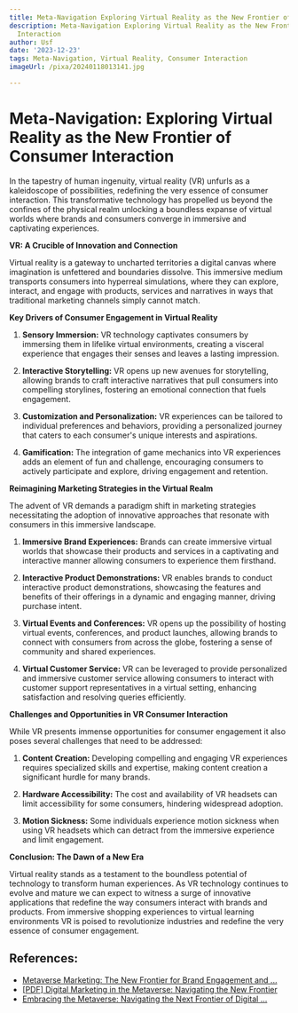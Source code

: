 ```yaml
---
title: Meta-Navigation Exploring Virtual Reality as the New Frontier of Consumer Interaction
description: Meta-Navigation Exploring Virtual Reality as the New Frontier of Consumer
  Interaction
author: Usf
date: '2023-12-23'
tags: Meta-Navigation, Virtual Reality, Consumer Interaction
imageUrl: /pixa/20240118013141.jpg

---
```

#  Meta-Navigation: Exploring Virtual Reality as the New Frontier of Consumer Interaction

In the tapestry of human ingenuity, virtual reality (VR)  unfurls as  a kaleidoscope of possibilities, redefining the very essence of consumer interaction. This transformative technology has  propelled us beyond the confines of the physical  realm unlocking a boundless expanse  of virtual worlds where brands and consumers converge in immersive and captivating experiences.

**VR:  A Crucible of  Innovation and Connection**

Virtual reality is a gateway to uncharted territories a  digital canvas where imagination is unfettered and  boundaries dissolve. This immersive  medium transports consumers  into hyperreal simulations,  where they can explore, interact, and engage with products, services and narratives in ways that traditional  marketing channels simply cannot  match.

**Key Drivers of Consumer Engagement in Virtual Reality**

1. **Sensory Immersion:** VR technology  captivates consumers by immersing them in lifelike virtual environments, creating  a visceral  experience that engages their senses and leaves a lasting impression.

2. **Interactive Storytelling:** VR opens up new avenues for storytelling,  allowing brands to craft interactive  narratives that pull consumers into  compelling storylines, fostering an emotional connection  that fuels engagement.

3. **Customization and Personalization:** VR  experiences can be tailored to individual preferences and behaviors, providing a personalized journey that caters to each consumer's unique interests and aspirations.

4. **Gamification:** The integration of game mechanics into VR experiences adds an element  of fun and challenge, encouraging  consumers to actively participate and  explore, driving engagement and retention.

**Reimagining Marketing Strategies in the Virtual Realm**

The advent of VR demands a paradigm shift in marketing strategies necessitating the adoption of innovative approaches that resonate with consumers in this  immersive landscape.

1. **Immersive  Brand Experiences:** Brands can create immersive virtual worlds that showcase their products and services in a  captivating and interactive manner allowing consumers to experience  them firsthand.

2. **Interactive Product  Demonstrations:** VR  enables brands to conduct interactive product demonstrations,  showcasing the features and benefits of  their offerings in a dynamic and engaging manner, driving purchase intent.

3. **Virtual Events and Conferences:** VR opens up the possibility  of hosting virtual events, conferences,  and product launches, allowing brands to connect with consumers from across the globe, fostering a sense of  community and shared experiences.

4. **Virtual Customer Service:** VR can  be leveraged to provide personalized and immersive customer service allowing consumers to interact with customer support representatives in a virtual setting, enhancing satisfaction and resolving queries efficiently.

**Challenges  and  Opportunities in  VR Consumer Interaction**

While  VR presents immense opportunities for consumer engagement  it also poses several challenges that  need to be addressed:

1. **Content Creation:** Developing  compelling and engaging VR experiences requires specialized skills and expertise, making content creation a significant hurdle  for many brands.

2. **Hardware Accessibility:** The  cost and availability of VR headsets can limit accessibility for some consumers, hindering widespread adoption.

3. **Motion Sickness:** Some individuals experience motion sickness when using VR headsets which can detract from the immersive  experience and limit engagement.

**Conclusion: The  Dawn of a New Era**

Virtual reality stands as a testament to the boundless potential of technology to transform human experiences. As VR technology continues to evolve and mature we can expect to witness a surge of  innovative applications that  redefine the way consumers interact with brands and products. From immersive shopping experiences to virtual  learning  environments VR is poised to revolutionize industries and redefine the very essence of consumer engagement.

## References:
- [Metaverse Marketing: The New Frontier for Brand Engagement and ...](https://esoftskills.com/dm/metaverse-marketing-the-new-frontier-for-brand-engagement-and-customer-experience/)
- [[PDF] Digital Marketing in the Metaverse: Navigating the New Frontier](http://s3-ap-southeast-1.amazonaws.com/ijmer/pdf/volume11/volume11-issue2(2)/22.pdf)
- [Embracing the Metaverse: Navigating the Next Frontier of Digital ...](https://www.linkedin.com/pulse/embracing-metaverse-navigating-next-frontier-digital-harris-bilal)
